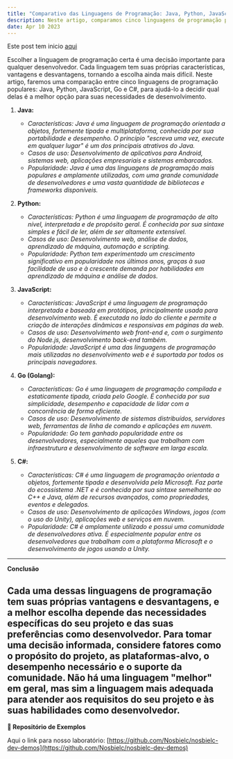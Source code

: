 ```yaml
---
title: "Comparativo das Linguagens de Programação: Java, Python, JavaScript, Go e C# – Qual a Melhor Escolha?"
description: Neste artigo, comparamos cinco linguagens de programação populares – Java, Python, JavaScript, Go e C# – analisando suas características, casos de uso e popularidade no mercado. Descubra qual delas é a melhor opção para suas necessidades de desenvolvimento!
date: Apr 10 2023
---
```


Este post tem inicio [aqui](/posts/gam-e-cod-comparativo-102106042023)

Escolher a linguagem de programação certa é uma decisão importante para qualquer desenvolvedor. Cada linguagem tem suas próprias características, vantagens e desvantagens, tornando a escolha ainda mais difícil. Neste artigo, faremos uma comparação entre cinco linguagens de programação populares: Java, Python, JavaScript, Go e C#, para ajudá-lo a decidir qual delas é a melhor opção para suas necessidades de desenvolvimento.

1. **Java:**

    - _Características: Java é uma linguagem de programação orientada a objetos, fortemente tipada e multiplataforma, conhecida por sua portabilidade e desempenho. O princípio "escreva uma vez, execute em qualquer lugar" é um dos principais atrativos do Java._
    - _Casos de uso: Desenvolvimento de aplicativos para Android, sistemas web, aplicações empresariais e sistemas embarcados._
    - _Popularidade: Java é uma das linguagens de programação mais populares e amplamente utilizadas, com uma grande comunidade de desenvolvedores e uma vasta quantidade de bibliotecas e frameworks disponíveis._

2. **Python:**

    - _Características: Python é uma linguagem de programação de alto nível, interpretada e de propósito geral. É conhecida por sua sintaxe simples e fácil de ler, além de ser altamente extensível._
    - _Casos de uso: Desenvolvimento web, análise de dados, aprendizado de máquina, automação e scripting._
    - _Popularidade: Python tem experimentado um crescimento significativo em popularidade nos últimos anos, graças à sua facilidade de uso e à crescente demanda por habilidades em aprendizado de máquina e análise de dados._

3. **JavaScript:**

    - _Características: JavaScript é uma linguagem de programação interpretada e baseada em protótipos, principalmente usada para desenvolvimento web. É executada no lado do cliente e permite a criação de interações dinâmicas e responsivas em páginas da web._
    - _Casos de uso: Desenvolvimento web front-end e, com o surgimento do Node.js, desenvolvimento back-end também._
    - _Popularidade: JavaScript é uma das linguagens de programação mais utilizadas no desenvolvimento web e é suportada por todos os principais navegadores._

4. **Go (Golang):**

    - _Características: Go é uma linguagem de programação compilada e estaticamente tipada, criada pelo Google. É conhecida por sua simplicidade, desempenho e capacidade de lidar com a concorrência de forma eficiente._
    - _Casos de uso: Desenvolvimento de sistemas distribuídos, servidores web, ferramentas de linha de comando e aplicações em nuvem._
    - _Popularidade: Go tem ganhado popularidade entre os desenvolvedores, especialmente aqueles que trabalham com infraestrutura e desenvolvimento de software em larga escala._

5. **C#:**

    - _Características: C# é uma linguagem de programação orientada a objetos, fortemente tipada e desenvolvida pela Microsoft. Faz parte do ecossistema .NET e é conhecida por sua sintaxe semelhante ao C++ e Java, além de recursos avançados, como propriedades, eventos e delegados._
    - _Casos de uso: Desenvolvimento de aplicações Windows, jogos (com o uso do Unity), aplicações web e serviços em nuvem._
    - _Popularidade: C# é amplamente utilizado e possui uma comunidade de desenvolvedores ativa. É especialmente popular entre os desenvolvedores que trabalham com a plataforma Microsoft e o desenvolvimento de jogos usando a Unity._

---

**Conclusão**

Cada uma dessas linguagens de programação tem suas próprias vantagens e desvantagens, e a melhor escolha depende das necessidades específicas do seu projeto e das suas preferências como desenvolvedor. Para tomar uma decisão informada, considere fatores como o propósito do projeto, as plataformas-alvo, o desempenho necessário e o suporte da comunidade. Não há uma linguagem "melhor" em geral, mas sim a linguagem mais adequada para atender aos requisitos do seu projeto e às suas habilidades como desenvolvedor.
---

**🔗 Repositório de Exemplos**

Aqui o link para nosso laboratório: [https://github.com/Nosbielc/nosbielc-dev-demos](https://github.com/Nosbielc/nosbielc-dev-demos)